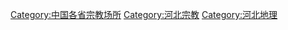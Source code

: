 [[Category:中国各省宗教场所|Category:中国各省宗教场所]]
[[Category:河北宗教|Category:河北宗教]]
[[Category:河北地理|Category:河北地理]]